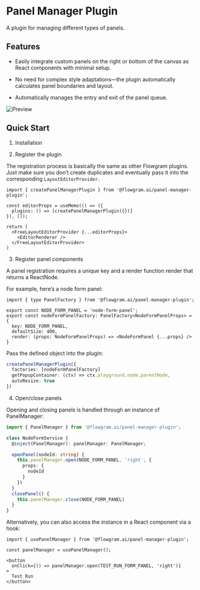 
# Panel Manager Plugin

A plugin for managing different types of panels.

## Features

- Easily integrate custom panels on the right or bottom of the canvas as React components with minimal setup.

- No need for complex style adaptations—the plugin automatically calculates panel boundaries and layout.

- Automatically manages the entry and exit of the panel queue.

![Preview](@/public/plugin/panel-manager-1.png)

## Quick Start

1. Installation

<PackageManagerTabs command="install @flowgram.ai/panel-manager-plugin" />

2. Register the plugin

The registration process is basically the same as other Flowgram plugins. Just make sure you don’t create duplicates and eventually pass it into the corresponding `LayoutEditorProvider`.

```tsx
import { createPanelManagerPlugin } from '@flowgram.ai/panel-manager-plugin';

const editorProps = useMemo(() => ({
  plugins: () => [createPanelManagerPlugin({})]
}), []);

return (
  <FreeLayoutEditorProvider {...editorProps}>
    <EditorRenderer />
  </FreeLayoutEditorProvider>
)
```

3. Register panel components

A panel registration requires a unique key and a render function render that returns a ReactNode.

For example, here’s a node form panel:

```tsx
import { type PanelFactory } from '@flowgram.ai/panel-manager-plugin';

export const NODE_FORM_PANEL = 'node-form-panel';
export const nodeFormPanelFactory: PanelFactory<NodeFormPanelProps> = {
  key: NODE_FORM_PANEL,
  defaultSize: 400,
  render: (props: NodeFormPanelProps) => <NodeFormPanel {...props} />
}
```

Pass the defined object into the plugin:

```ts
createPanelManagerPlugin({
  factories: [nodeFormPanelFactory]
  getPopupContainer: (ctx) => ctx.playground.node.parentNode,
  autoResize: true
})
```

4. Open/close panels

Opening and closing panels is handled through an instance of PanelManager:

```ts
import { PanelManager } from '@flowgram.ai/panel-manager-plugin';

class NodeFormService {
  @inject(PanelManager): panelManager: PanelManager;

  openPanel(nodeId: string) {
    this.panelManager.open(NODE_FORM_PANEL, 'right', {
      props: {
        nodeId
      }
    })
  }
  closePanel() {
    this.panelManager.close(NODE_FORM_PANEL)
  }
}
```

Alternatively, you can also access the instance in a React component via a hook:

```tsx
import { usePanelManager } from '@flowgram.ai/panel-manager-plugin';

const panelManager = usePanelManager();

<button
  onClick={() => panelManager.open(TEST_RUN_FORM_PANEL, 'right')}
>
  Test Run
</button>
```
